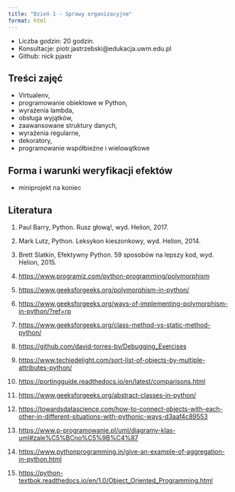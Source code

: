 ```yaml
---
title: "Dzień 1 - Sprawy organizacyjne"
format: html
---
```



* Liczba godzin: 20 godzin.
* Konsultacje: piotr.jastrzebski@edukacja.uwm.edu.pl
* Github: nick pjastr

## Treści zajęć

* Virtualenv,
* programowanie obiektowe w Python,
* wyrażenia lambda,
* obsługa wyjątków,
* zaawansowane struktury danych,
* wyrażenia regularne,
* dekoratory,
* programowanie współbieżne i wielowątkowe


## Forma i warunki weryfikacji efektów

* miniprojekt na koniec

## Literatura

1. Paul Barry, Python. Rusz głową!, wyd. Helion, 2017.

2. Mark Lutz, Python. Leksykon kieszonkowy, wyd. Helion, 2014.

3. Brett Slatkin, Efektywny Python. 59 sposobów na lepszy kod, wyd. Helion, 2015.

4. <https://www.programiz.com/python-programming/polymorphism>

5. <https://www.geeksforgeeks.org/polymorphism-in-python/>

6. <https://www.geeksforgeeks.org/ways-of-implementing-polymorphism-in-python/?ref=rp>

7. <https://www.geeksforgeeks.org/class-method-vs-static-method-python/>

8. <https://github.com/david-torres-by/Debugging_Exercises>

9. <https://www.techiedelight.com/sort-list-of-objects-by-multiple-attributes-python/>

10. <https://portingguide.readthedocs.io/en/latest/comparisons.html>

11. <https://www.geeksforgeeks.org/abstract-classes-in-python/>

12. <https://towardsdatascience.com/how-to-connect-objects-with-each-other-in-different-situations-with-pythonic-ways-d3aaf4c89553>

13. <https://www.p-programowanie.pl/uml/diagramy-klas-uml#zale%C5%BCno%C5%9B%C4%87>

14. <https://www.pythonprogramming.in/give-an-example-of-aggregation-in-python.html>

15. <https://python-textbok.readthedocs.io/en/1.0/Object_Oriented_Programming.html>
